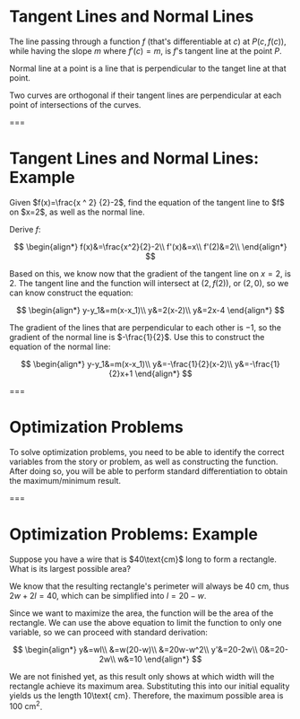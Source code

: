 # Tangent Lines and Normal Lines

The line passing through a function $f$ (that's differentiable at $c$) at $P(c, f(c))$, while having the slope $m$ where $f'(c)=m$, is $f$'s tangent line at the point $P$.

Normal line at a point is a line that is perpendicular to the tanget line at that point.

Two curves are orthogonal if their tangent lines are perpendicular at each point of intersections of the curves.

===

# Tangent Lines and Normal Lines: Example

<Example>
  Given $f(x)=\frac{x ^ 2}
  {2}-2$, find the equation of the tangent line to $f$ on $x=2$, as well as the normal
  line.
</Example>

Derive $f$:

$$
\begin{align*}
f(x)&=\frac{x^2}{2}-2\\
f'(x)&=x\\
f'(2)&=2\\
\end{align*}
$$

Based on this, we know now that the gradient of the tangent line on $x=2$, is $2$. The tangent line and the function will intersect at $(2, f(2))$, or $(2, 0)$, so we can know construct the equation:

$$
\begin{align*}
y-y_1&=m(x-x_1)\\
y&=2(x-2)\\
y&=2x-4
\end{align*}
$$

The gradient of the lines that are perpendicular to each other is $-1$, so the gradient of the normal line is $-\frac{1}{2}$. Use this to construct the equation of the normal line:

$$
\begin{align*}
y-y_1&=m(x-x_1)\\
y&=-\frac{1}{2}(x-2)\\
y&=-\frac{1}{2}x+1
\end{align*}
$$

<Graph functions="(x*x)/2-2,2*x-4" points="2,0~solid" />

===

# Optimization Problems

To solve optimization problems, you need to be able to identify the correct variables from the story or problem, as well as constructing the function. After doing so, you will be able to perform standard differentiation to obtain the maximum/minimum result.

===

# Optimization Problems: Example

<Example>
  Suppose you have a wire that is $40\text{cm}$ long to form a rectangle. What
  is its largest possible area?
</Example>

We know that the resulting rectangle's perimeter will always be $40\text{ cm}$, thus $2w+2l=40$, which can be simplified into $l=20-w$.

Since we want to maximize the area, the function will be the area of the rectangle. We can use the above equation to limit the function to only one variable, so we can proceed with standard derivation:

$$
\begin{align*}
y&=wl\\
&=w(20-w)\\
&=20w-w^2\\
y'&=20-2w\\
0&=20-2w\\
w&=10
\end{align*}
$$

We are not finished yet, as this result only shows at which width will the rectangle achieve its maximum area. Substituting this into our initial equality yields us the length $10$\text{ cm}. Therefore, the maximum possible area is $100\text{ cm}^2$.
